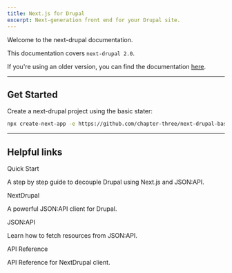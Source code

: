 ```yaml
---
title: Next.js for Drupal
excerpt: Next-generation front end for your Drupal site.
---
```


Welcome to the next-drupal documentation.

This documentation covers `next-drupal 2.0`.

If you're using an older version, you can find the documentation [here](https://v1.next-drupal.org).

---

## Get Started

Create a next-drupal project using the basic stater:

```sh
npx create-next-app -e https://github.com/chapter-three/next-drupal-basic-starter
```

---

## Helpful links

<Card href="/learn/quick-start">
  <CardHeading>Quick Start</CardHeading>
  <CardBody>
    <p>A step by step guide to decouple Drupal using Next.js and JSON:API.</p>
  </CardBody>
</Card>

<Card href="/docs/client">
  <CardHeading>NextDrupal</CardHeading>
  <CardBody>
    <p>A powerful JSON:API client for Drupal.</p>
  </CardBody>
</Card>

<Card href="/docs/fetching-resources">
  <CardHeading>JSON:API</CardHeading>
  <CardBody>
    <p>Learn how to fetch resources from JSON:API.</p>
  </CardBody>
</Card>

<Card href="/api/modules">
  <CardHeading>API Reference</CardHeading>
  <CardBody>
    <p>API Reference for NextDrupal client.</p>
  </CardBody>
</Card>
